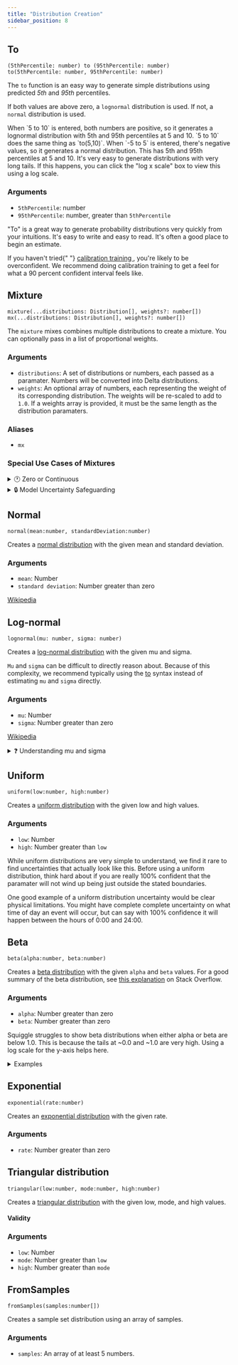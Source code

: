 ```yaml
---
title: "Distribution Creation"
sidebar_position: 8
---
```



<TOCInline toc={toc} maxHeadingLevel={2} />

## To

`(5thPercentile: number) to (95thPercentile: number)`  
`to(5thPercentile: number, 95thPercentile: number)`

The `to` function is an easy way to generate simple distributions using predicted _5th_ and _95th_ percentiles.

If both values are above zero, a `lognormal` distribution is used. If not, a `normal` distribution is used.

<Tabs>
  <TabItem value="ex1" label="5 to 10" default>
    When `5 to 10` is entered, both numbers are positive, so it generates a
    lognormal distribution with 5th and 95th percentiles at 5 and 10.
    <SquiggleEditor initialSquiggleString="5 to 10" />
  </TabItem>
  <TabItem value="ex3" label="to(5,10)">
    `5 to 10` does the same thing as `to(5,10)`.
    <SquiggleEditor initialSquiggleString="to(5,10)" />
  </TabItem>
  <TabItem value="ex2" label="-5 to 5">
    When `-5 to 5` is entered, there's negative values, so it generates a normal
    distribution. This has 5th and 95th percentiles at 5 and 10.
    <SquiggleEditor initialSquiggleString="-5 to -3" />
  </TabItem>
  <TabItem value="ex4" label="1 to 10000">
    It's very easy to generate distributions with very long tails. If this
    happens, you can click the "log x scale" box to view this using a log scale.
    <SquiggleEditor initialSquiggleString="1 to 10000" />
  </TabItem>
</Tabs>

### Arguments

- `5thPercentile`: number
- `95thPercentile`: number, greater than `5thPercentile`

<Admonition type="tip" title="Tip">
  <p>
    "<bold>To</bold>" is a great way to generate probability distributions very
    quickly from your intuitions. It's easy to write and easy to read. It's
    often a good place to begin an estimate.
  </p>
</Admonition>

<Admonition type="caution" title="Caution">
  <p>
    If you haven't tried{" "}
    <a href="https://www.lesswrong.com/posts/LdFbx9oqtKAAwtKF3/list-of-probability-calibration-exercises">
      calibration training
    </a>
    , you're likely to be overconfident. We recommend doing calibration training
    to get a feel for what a 90 percent confident interval feels like.
  </p>
</Admonition>

## Mixture

`mixture(...distributions: Distribution[], weights?: number[])`  
`mx(...distributions: Distribution[], weights?: number[])`

The `mixture` mixes combines multiple distributions to create a mixture. You can optionally pass in a list of proportional weights.

<Tabs>
  <TabItem value="ex1" label="Simple" default>
    <SquiggleEditor initialSquiggleString="mixture(1 to 2, 5 to 8, 9 to 10)" />
  </TabItem>
  <TabItem value="ex2" label="With Weights">
    <SquiggleEditor initialSquiggleString="mixture(1 to 2, 5 to 8, 9 to 10, [0.1, 0.1, 0.8])" />
  </TabItem>
  <TabItem value="ex3" label="With Continuous and Discrete Inputs">
    <SquiggleEditor initialSquiggleString="mixture(1 to 5, 8 to 10, 1, 3, 20)" />
  </TabItem>
</Tabs>

### Arguments

- `distributions`: A set of distributions or numbers, each passed as a paramater. Numbers will be converted into Delta distributions.
- `weights`: An optional array of numbers, each representing the weight of its corresponding distribution. The weights will be re-scaled to add to `1.0`. If a weights array is provided, it must be the same length as the distribution paramaters.

### Aliases

- `mx`

### Special Use Cases of Mixtures

<details>
  <summary>🕐 Zero or Continuous</summary>
  <p>
    One common reason to have mixtures of continous and discrete distributions is to handle the special case of 0.
    Say I want to model the time I will spend on some upcoming project. I think I have an 80% chance of doing it.
  </p>

  <p>
    In this case, I have a 20% chance of spending 0 time with it. I might estimate my hours with,
  </p>
  <SquiggleEditor
    initialSquiggleString={`hours_the_project_will_take = 5 to 20
chance_of_doing_anything = 0.8
mx(hours_the_project_will_take, 0, [chance_of_doing_anything, 1 - chance_of_doing_anything])`}
  />
</details>

<details>
  <summary>🔒 Model Uncertainty Safeguarding</summary>
  <p>
  One technique several <a href="https://www.foretold.io/">Foretold.io</a> users used is to combine their main guess, with a
  "just-in-case distribution". This latter distribution would have very low weight, but would be
  very wide, just in case they were dramatically off for some weird reason.
  </p>
<SquiggleEditor
  initialSquiggleString={`forecast = 3 to 30
chance_completely_wrong = 0.05
forecast_if_completely_wrong = -100 to 200
mx(forecast, forecast_if_completely_wrong, [1-chance_completely_wrong, chance_completely_wrong])`}
/>

</details>

## Normal

`normal(mean:number, standardDeviation:number)`

Creates a [normal distribution](https://en.wikipedia.org/wiki/Normal_distribution) with the given mean and standard deviation.
<Tabs>
  <TabItem value="ex1" label="normal(5,1)" default>
    <SquiggleEditor initialSquiggleString="normal(5, 1)" />
  </TabItem>
  <TabItem value="ex2" label="normal(100000000000, 100000000000)">
    <SquiggleEditor initialSquiggleString="normal(100000000000, 100000000000)" />
  </TabItem>
</Tabs>

### Arguments

- `mean`: Number
- `standard deviation`: Number greater than zero

[Wikipedia](https://en.wikipedia.org/wiki/Normal_distribution)

## Log-normal

`lognormal(mu: number, sigma: number)`   

Creates a [log-normal distribution](https://en.wikipedia.org/wiki/Log-normal_distribution) with the given mu and sigma.

`Mu` and `sigma` can be difficult to directly reason about. Because of this complexity, we recommend typically using the <a href="#to">to</a> syntax instead of estimating `mu` and `sigma` directly.

<SquiggleEditor initialSquiggleString="lognormal(0, 0.7)" />

### Arguments

- `mu`: Number
- `sigma`: Number greater than zero

[Wikipedia](https://en.wikipedia.org/wiki/Log-normal_distribution)

<details>
  <summary>❓ Understanding <bold>mu</bold> and <bold>sigma</bold></summary>
  <p>
    The log of `lognormal(mu, sigma)` is a normal distribution with mean `mu` and standard deviation `sigma`. For example, these two distributions are identical:
  </p>
<SquiggleEditor
  initialSquiggleString={`normalMean = 10
normalStdDev = 2
logOfLognormal = log(lognormal(normalMean, normalStdDev))
[logOfLognormal, normal(normalMean, normalStdDev)]`}
/>
</details>

## Uniform

`uniform(low:number, high:number)`

Creates a [uniform distribution](https://en.wikipedia.org/wiki/Uniform_distribution_(continuous)) with the given low and high values.
<SquiggleEditor initialSquiggleString="uniform(3,7)" />

### Arguments

- `low`: Number
- `high`: Number greater than `low`

<Admonition type="caution" title="Caution">
  <p>
    While uniform distributions are very simple to understand, we find it rare to find uncertainties that actually look like this. Before using a uniform distribution, think hard about if you are really 100% confident that the paramater will not wind up being just outside the stated boundaries.
  </p>
    
  <p>
    One good example of a uniform distribution uncertainty would be clear physical limitations. You might have complete complete uncertainty on what time of day an event will occur, but can say with 100% confidence it will happen between the hours of 0:00 and 24:00. 
  </p>
</Admonition>

## Beta
``beta(alpha:number, beta:number)``  

Creates a [beta distribution](https://en.wikipedia.org/wiki/Beta_distribution) with the given `alpha` and `beta` values. For a good summary of the beta distribution, see [this explanation](https://stats.stackexchange.com/a/47782) on Stack Overflow.

<Tabs>
  <TabItem value="ex1" label="beta(10, 20)" default>
    <SquiggleEditor initialSquiggleString="beta(10,20)" />
  </TabItem>
  <TabItem value="ex2" label="beta(1000, 1000)" >
    <SquiggleEditor initialSquiggleString="beta(1000, 2000)" />
  </TabItem>
  <TabItem value="ex3" label="beta(1, 10)" >
    <SquiggleEditor initialSquiggleString="beta(1, 10)" />
  </TabItem>
  <TabItem value="ex4" label="beta(10, 1)" >
    <SquiggleEditor initialSquiggleString="beta(10, 1)" />
  </TabItem>
  <TabItem value="ex5" label="beta(0.8, 0.8)" >
    <SquiggleEditor initialSquiggleString="beta(0.8, 0.8)" />
  </TabItem>
</Tabs>

### Arguments

- `alpha`: Number greater than zero
- `beta`: Number greater than zero

<Admonition type="caution" title="Caution with small numbers">
  <p>
    Squiggle struggles to show beta distributions when either alpha or beta are below 1.0. This is because the tails at ~0.0 and ~1.0 are very high. Using a log scale for the y-axis helps here.
  </p>
<details>
  <summary>Examples</summary>
<Tabs>
  <TabItem value="ex1" label="beta(0.3, 0.3)" default>
    <SquiggleEditor initialSquiggleString="beta(0.3, 0.3)" />
  </TabItem>
  <TabItem value="ex2" label="beta(0.5, 0.5)">
    <SquiggleEditor initialSquiggleString="beta(0.5, 0.5)" />
  </TabItem>
  <TabItem value="ex3" label="beta(0.8, 0.8)">
    <SquiggleEditor initialSquiggleString="beta(.8,.8)" />
  </TabItem>
  <TabItem value="ex4" label="beta(0.9, 0.9)">
    <SquiggleEditor initialSquiggleString="beta(.9,.9)" />
  </TabItem>
</Tabs>
</details>
</Admonition>

## Exponential

``exponential(rate:number)``

Creates an [exponential distribution](https://en.wikipedia.org/wiki/Exponential_distribution) with the given rate.

<SquiggleEditor initialSquiggleString="exponential(4)" />

### Arguments
- `rate`: Number greater than zero

## Triangular distribution

``triangular(low:number, mode:number, high:number)``

Creates a [triangular distribution](https://en.wikipedia.org/wiki/Triangular_distribution) with the given low, mode, and high values.

#### Validity

### Arguments
- `low`: Number
- `mode`: Number greater than `low`
- `high`: Number greater than `mode`

<SquiggleEditor initialSquiggleString="triangular(1, 2, 4)" />

## FromSamples

``fromSamples(samples:number[])``

Creates a sample set distribution using an array of samples.

<SquiggleEditor initialSquiggleString="fromSamples([1,2,3,4,6,5,5,5])" />

### Arguments
- `samples`: An array of at least 5 numbers.